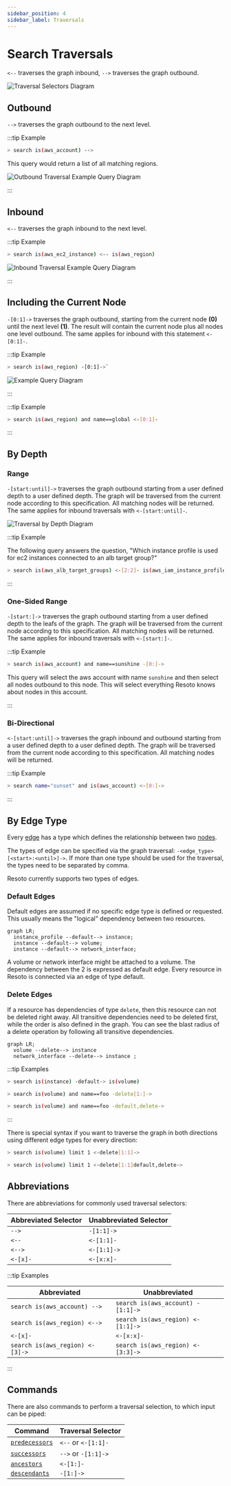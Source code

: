 ```yaml
---
sidebar_position: 4
sidebar_label: Traversals
---
```


# Search Traversals

`<--` traverses the graph inbound, `-->` traverses the graph outbound.

![Traversal Selectors Diagram](./img/graph_query_inout.png)

## Outbound

`-->` traverses the graph outbound to the next level.

:::tip Example

```bash title="Select AWS accounts and traverse the graph outbound"
> search is(aws_account) -->
```

This query would return a list of all matching regions.

![Outbound Traversal Example Query Diagram](./img/graph_query_outbound_example.png)

:::

## Inbound

`<--` traverses the graph inbound to the next level.

:::tip Example

```bash title="Select AWS EC2 instances, traverse the graph inbound, and filter to only return the aws_regions"
> search is(aws_ec2_instance) <-- is(aws_region)
```

![Inbound Traversal Example Query Diagram](./img/graph_query_inbound_example.png)

:::

## Including the Current Node

`-[0:1]->` traverses the graph outbound, starting from the current node **(0)** until the next level **(1)**. The result will contain the current node plus all nodes one level outbound. The same applies for inbound with this statement `<-[0:1]-`.

:::tip Example

```bash title="Return all resources "under" an aws_region together with the matching aws_region"
> search is(aws_region) -[0:1]->`
```

![Example Query Diagram](./img/graph_query_01.png)

:::

:::tip Example

```bash title="Return all aws_regions with name global, together with all accounts"
> search is(aws_region) and name==global <-[0:1]-
```

:::

## By Depth

### Range

`-[start:until]->` traverses the graph outbound starting from a user defined depth to a user defined depth. The graph will be traversed from the current node according to this specification. All matching nodes will be returned. The same applies for inbound traversals with `<-[start:until]-`.

![Traversal by Depth Diagram](./img/graph_query_startuntil.png)

:::tip Example

The following query answers the question, "Which instance profile is used for ec2 instances connected to an alb target group?"

```bash title="Select aws_alb_target_groups, traverse 2 levels inbound, and filter for aws_iam_instance_profiles"
> search is(aws_alb_target_groups) <-[2:2]- is(aws_iam_instance_profile)
```

:::

### One-Sided Range

`-[start:]->` traverses the graph outbound starting from a user defined depth to the leafs of the graph. The graph will be traversed from the current node according to this specification. All matching nodes will be returned. The same applies for inbound traversals with `<-[start:]-`.

:::tip Example

```bash
> search is(aws_account) and name==sunshine -[0:]->
```

This query will select the aws account with name `sunshine` and then select all nodes outbound to this node. This will select everything Resoto knows about nodes in this account.

:::

### Bi-Directional

`<-[start:until]->` traverses the graph inbound and outbound starting from a user defined depth to a user defined depth. The graph will be traversed from the current node according to this specification. All matching nodes will be returned.

:::tip Example

```bash title="Select nodes with the name sunset connected on any depth to the AWS account"
> search name="sunset" and is(aws_account) <-[0:]->
```

:::

## By Edge Type

Every [edge](../../concepts/asset-inventory-graph/index.mdx#edges) has a type which defines the relationship between two [nodes](../../concepts/asset-inventory-graph/index.mdx#nodes).

The types of edge can be specified via the graph traversal: `-<edge_type>[<start>:<until>]->`. If more than one type should be used for the traversal, the types need to be separated by comma.

Resoto currently supports two types of edges.

### Default Edges

Default edges are assumed if no specific edge type is defined or requested. This usually means the "logical" dependency between two resources.

```mermaid
graph LR;
  instance_profile --default--> instance;
  instance --default--> volume;
  instance --default--> network_interface;
```

A volume or network interface might be attached to a volume. The dependency between the 2 is expressed as default edge. Every resource in Resoto is connected via an edge of type default.

### Delete Edges

If a resource has dependencies of type `delete`, then this resource can not be deleted right away. All transitive dependencies need to be deleted first, while the order is also defined in the graph. You can see the blast radius of a delete operation by following all transitive dependencies.

```mermaid
graph LR;
  volume --delete--> instance
  network_interface --delete--> instance ;
```

:::tip Examples

```bash title="Selects all instances, walk the default edge outbound, and filter on volumes; returns volumes that are attached to an instance"
> search is(instance) -default-> is(volume)
```

```bash title="Blast radius of resources that are affected when volume foo would be deleted"
> search is(volume) and name==foo -delete[1:]->
```

```bash title="Select all volumes and traverse one step using default/delete dependency; returns all resources that are found"
> search is(volume) and name==foo -default,delete->
```

:::

There is special syntax if you want to traverse the graph in both directions using different edge types for every direction:

```bash title="Pick one volume, then traverse delete dependencies both inbound and outbound"
> search is(volume) limit 1 <-delete[1:1]->
```

```bash title="Pick one volume, then traverse inbound using delete dependencies and outbound using both delete and default dependencies"
> search is(volume) limit 1 <-delete[1:1]default,delete->
```

## Abbreviations

There are abbreviations for commonly used traversal selectors:

| Abbreviated Selector | Unabbreviated Selector |
| -------------------- | ---------------------- |
| `-->`                | `-[1:1]->`             |
| `<--`                | `<-[1:1]-`             |
| `<-->`               | `<-[1:1]->`            |
| `<-[x]-`             | `<-[x:x]-`             |

:::tip Examples

| Abbreviated                     | Unabbreviated                     |
| ------------------------------- | --------------------------------- |
| `search is(aws_account) -->`    | `search is(aws_account) -[1:1]->` |
| `search is(aws_region) <-->`    | `search is(aws_region) <-[1:1]->` |
| `<-[x]-`                        | `<-[x:x]-`                        |
| `search is(aws_region) <-[3]->` | `search is(aws_region) <-[3:3]->` |

:::

## Commands

There are also commands to perform a traversal selection, to which input can be piped:

| Command                                                | Traversal Selector  |
| ------------------------------------------------------ | ------------------- |
| [`predecessors`](../../reference/cli/predecessors.mdx) | `<--` or `<-[1:1]-` |
| [`successors`](../../reference/cli/successors.mdx)     | `-->` or `-[1:1]->` |
| [`ancestors`](../../reference/cli/ancestors.mdx)       | `<-[1:]-`           |
| [`descendants`](../../reference/cli/descendants.mdx)   | `-[1:]->`           |
